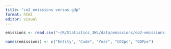 ```yaml
---
title: "co2 emissions versus gdp"
format: html
editor: visual
---
```


```r
emissions <- read.csv("~/R/Statistics_JWL/data/emissions/co2-emissions-vs-gdp.csv", stringsAsFactors = F)[,1:5] |> na.omit()

names(emissions) <- c("Entity", "Code", "Year", "CO2pc", "GDPpc") 
```
